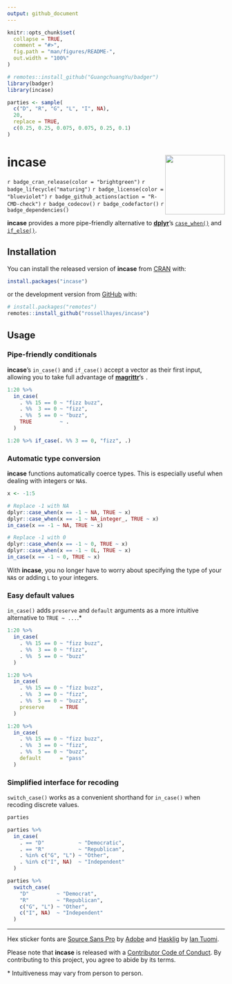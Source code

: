 ```yaml
---
output: github_document
---
```


<!-- README.md is generated from README.Rmd. Please edit that file -->

```r
knitr::opts_chunk$set(
  collapse = TRUE,
  comment = "#>",
  fig.path = "man/figures/README-",
  out.width = "100%"
)

# remotes::install_github("GuangchuangYu/badger")
library(badger)
library(incase)

parties <- sample(
  c("D", "R", "G", "L", "I", NA),
  20,
  replace = TRUE,
  c(0.25, 0.25, 0.075, 0.075, 0.25, 0.1)
)
```

# incase <img src="man/figures/logo.png?raw=TRUE" align="right" height="138" />

<!-- badges: start -->
`r badge_cran_release(color = "brightgreen")`
`r badge_lifecycle("maturing")`
`r badge_license(color = "blueviolet")`
`r badge_github_actions(action = "R-CMD-check")`
`r badge_codecov()`
`r badge_codefactor()`
`r badge_dependencies()`
<!-- badges: end -->

**incase** provides a more pipe-friendly alternative to [**dplyr**](https://github.com/tidyverse/dplyr)'s [`case_when()`](https://dplyr.tidyverse.org/reference/case_when.html) and [`if_else()`](https://dplyr.tidyverse.org/reference/if_else.html).

## Installation

You can install the released version of **incase** from [CRAN](https://cran.r-project.org/package=incase) with:

``` r
install.packages("incase")
```

or the development version from [GitHub](https://github.com/rossellhayes/incase) with:

``` r
# install.packages("remotes")
remotes::install_github("rossellhayes/incase")
```

## Usage

### Pipe-friendly conditionals

**incase**'s `in_case()` and `if_case()` accept a vector as their first input, allowing you to take full advantage of [**magrittr**](https://github.com/tidyverse/magrittr)'s `.`

```r
1:20 %>%
  in_case(
    . %% 15 == 0 ~ "fizz buzz",
    . %%  3 == 0 ~ "fizz",
    . %%  5 == 0 ~ "buzz",
    TRUE         ~ .
  )

1:20 %>% if_case(. %% 3 == 0, "fizz", .)
```

### Automatic type conversion

**incase** functions automatically coerce types.
This is especially useful when dealing with integers or `NA`s.

```r
x <- -1:5

# Replace -1 with NA
dplyr::case_when(x == -1 ~ NA, TRUE ~ x)
dplyr::case_when(x == -1 ~ NA_integer_, TRUE ~ x)
in_case(x == -1 ~ NA, TRUE ~ x)

# Replace -1 with 0
dplyr::case_when(x == -1 ~ 0, TRUE ~ x)
dplyr::case_when(x == -1 ~ 0L, TRUE ~ x)
in_case(x == -1 ~ 0, TRUE ~ x)
```

With **incase**, you no longer have to worry about specifying the type of your `NA`s or adding `L` to your integers.

### Easy default values

`in_case()` adds `preserve` and `default` arguments as a more intuitive alternative to `TRUE ~ ...`.*

```r
1:20 %>%
  in_case(
    . %% 15 == 0 ~ "fizz buzz",
    . %%  3 == 0 ~ "fizz",
    . %%  5 == 0 ~ "buzz"
  )

1:20 %>%
  in_case(
    . %% 15 == 0 ~ "fizz buzz",
    . %%  3 == 0 ~ "fizz",
    . %%  5 == 0 ~ "buzz",
    preserve     = TRUE
  )

1:20 %>%
  in_case(
    . %% 15 == 0 ~ "fizz buzz",
    . %%  3 == 0 ~ "fizz",
    . %%  5 == 0 ~ "buzz",
    default      = "pass"
  )
```

### Simplified interface for recoding

`switch_case()` works as a convenient shorthand for `in_case()` when recoding discrete values.

```r
parties

parties %>% 
  in_case(
    . == "D"           ~ "Democratic",
    . == "R"           ~ "Republican",
    . %in% c("G", "L") ~ "Other",
    . %in% c("I", NA)  ~ "Independent" 
  )

parties %>%
  switch_case(
    "D"         ~ "Democrat",
    "R"         ~ "Republican",
    c("G", "L") ~ "Other",
    c("I", NA)  ~ "Independent"
  )
```

---

Hex sticker fonts are [Source Sans Pro](https://github.com/adobe-fonts/source-sans-pro) by [Adobe](https://www.adobe.com) and [Hasklig](https://github.com/i-tu/Hasklig) by [Ian Tuomi](https://github.com/i-tu).

Please note that **incase** is released with a [Contributor Code of Conduct](https://contributor-covenant.org/version/2/0/CODE_OF_CONDUCT.html).
By contributing to this project, you agree to abide by its terms.

\* Intuitiveness may vary from person to person.
